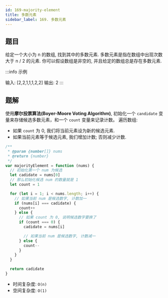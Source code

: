 ```yaml
---
id: 169-majority-element
title: 多数元素
sidebar_label: 169. 多数元素
---
```


## 题目

给定一个大小为 n 的数组, 找到其中的多数元素. 多数元素是指在数组中出现次数 大于 n / 2 的元素. 你可以假设数组是非空的, 并且给定的数组总是存在多数元素.

:::info 示例

输入: [2,2,1,1,1,2,2]
输出: 2
:::

## 题解

使用**摩尔投票算法(Boyer-Moore Voting Algorithm)**, 初始化一个 `candidate` 变量来存储候选多数元素，和一个 `count` 变量来记录计数。
遍历数组:

- 如果 `count` 为 0, 我们将当前元素设为新的候选元素.
- 如果当前元素等于候选元素, 我们增加计数; 否则减少计数.

```ts
/**
 * @param {number[]} nums
 * @return {number}
 */
var majorityElement = function (nums) {
  // 初始化第一个 num 为候选
  let cadidate = nums[0]
  // 那么初始化候选 num 的数量就是 1
  let count = 1

  for (let i = 1; i < nums.length; i++) {
    // 如果当前 num 是候选数字, 计数加一
    if (nums[i] === cadidate) {
      count++
    } else {
      // 如果 count 为 0, 说明候选数字要换了
      if (count === 0) {
        cadidate = nums[i]

        // 如果当前 num 是候选数字, 计数减一
      } else {
        count--
      }
    }
  }

  return cadidate
}
```

- 时间复杂度: `O(n)`
- 空间复杂度: `O(1)`
